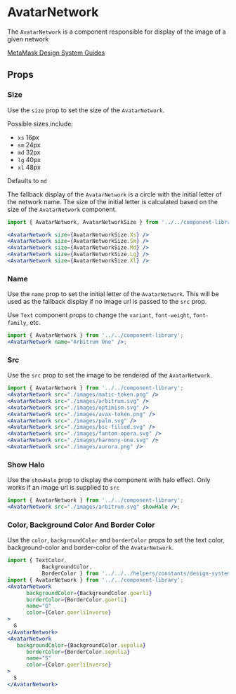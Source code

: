 

# AvatarNetwork

The `AvatarNetwork` is a component responsible for display of the image of a given network

[MetaMask Design System Guides](https://www.notion.so/MetaMask-Design-System-Guides-Design-f86ecc914d6b4eb6873a122b83c12940)

<Canvas>
  <Story id="components-componentlibrary-avatarnetwork--default-story" />
</Canvas>

## Props

<ArgsTable of={AvatarNetwork} />

### Size

Use the `size` prop to set the size of the `AvatarNetwork`.

Possible sizes include:

- `xs` 16px
- `sm` 24px
- `md` 32px
- `lg` 40px
- `xl` 48px

Defaults to `md`

The fallback display of the `AvatarNetwork` is a circle with the initial letter of the network name. The size of the initial letter is calculated based on the size of the `AvatarNetwork` component.

<Canvas>
  <Story id="components-componentlibrary-avatarnetwork--size-story" />
</Canvas>

```jsx
import { AvatarNetwork, AvatarNetworkSize } from '../../component-library';

<AvatarNetwork size={AvatarNetworkSize.Xs} />
<AvatarNetwork size={AvatarNetworkSize.Sm} />
<AvatarNetwork size={AvatarNetworkSize.Md} />
<AvatarNetwork size={AvatarNetworkSize.Lg} />
<AvatarNetwork size={AvatarNetworkSize.Xl} />
```

### Name

Use the `name` prop to set the initial letter of the `AvatarNetwork`. This will be used as the fallback display if no image url is passed to the `src` prop.

Use `Text` component props to change the `variant`, `font-weight`, `font-family`, etc.

<Canvas>
  <Story id="components-componentlibrary-avatarnetwork--name" />
</Canvas>

```jsx
import { AvatarNetwork } from '../../component-library';
<AvatarNetwork name="Arbitrum One" />;
```

### Src

Use the `src` prop to set the image to be rendered of the `AvatarNetwork`.

<Canvas>
  <Story id="components-componentlibrary-avatarnetwork--src" />
</Canvas>

```jsx
import { AvatarNetwork } from '../../component-library';
<AvatarNetwork src="./images/matic-token.png" />
<AvatarNetwork src="./images/arbitrum.svg" />
<AvatarNetwork src="./images/optimism.svg" />
<AvatarNetwork src="./images/avax-token.png" />
<AvatarNetwork src="./images/palm.svg" />
<AvatarNetwork src="./images/bsc-filled.svg" />
<AvatarNetwork src="./images/fantom-opera.svg" />
<AvatarNetwork src="./images/harmony-one.svg" />
<AvatarNetwork src="./images/aurora.png" />
```

### Show Halo

Use the `showHalo` prop to display the component with halo effect. Only works if an image url is supplied to `src`

<Canvas>
  <Story id="components-componentlibrary-avatarnetwork--show-halo" />
</Canvas>

```jsx
import { AvatarNetwork } from '../../component-library';
<AvatarNetwork src="./images/arbitrum.svg" showHalo />;
```

### Color, Background Color And Border Color

Use the `color`, `backgroundColor` and `borderColor` props to set the text color, background-color and border-color of the `AvatarNetwork`.

<Canvas>
  <Story id="components-componentlibrary-avatarnetwork--color-background-color-and-border-color" />
</Canvas>

```jsx
import { TextColor,
           BackgroundColor,
           BorderColor } from '../../../helpers/constants/design-system';
import { AvatarNetwork } from '../../component-library';
<AvatarNetwork
      backgroundColor={BackgroundColor.goerli}
      borderColor={BorderColor.goerli}
      name="G"
      color={Color.goerliInverse}
>
  G
</AvatarNetwork>
<AvatarNetwork
   backgroundColor={BackgroundColor.sepolia}
      borderColor={BorderColor.sepolia}
      name="S"
      color={Color.goerliInverse}
>
  S
</AvatarNetwork>
```
